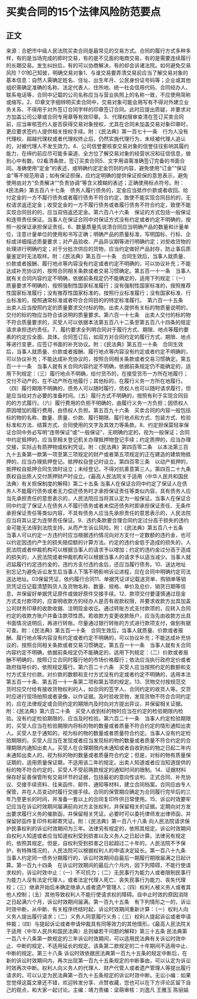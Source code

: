 # 买卖合同的15个法律风险防范要点
## 正文
来源：合肥市中级人民法院买卖合同是最常见的交易方式。合同的履行方式多种多样，有的是当场完成的即时交易，有的是不见面的电商交易，有的是需要连续履行的长期交易。发生纠纷后，有的可以协商解决，有的却会诉诸法院。如何避免交易风险？01知己知彼，明确交易对象1、与谁交易要弄清交易前应当了解交易对象的基本信息：自然人需确定姓名、住址、出生年月、公民身份证号码等；企业或其他组织需确定准确的名称、法定代表人、住所地、统一社会信用代码、合同经办人、联系电话等，合同中记载的公司名称应当与营业执照上的名称一致，不应使用简称或缩写。2、印章文字细辨明买卖合同中，交易对象可能会用写有不得对外建立业务关系、不得用于对外签订合同字样的印章签订合同。此时应提出质疑，并要求对方加盖公司公章或合同专用章等有效印章。3、代理权限审查清在签订买卖合同前，应当审核签约人是否获得交易对象授权，尤其在合同未加盖交易对象印章时，更应要求签约人提供相关授权手续。附：《民法典》第一百七十一条　行为人没有代理权、超越代理权或者代理权终止后，仍然实施代理行为，未经被代理人追认的，对被代理人不发生效力。4、公司信誉要核查交易对象的信誉往往影响其履约能力，在缔约前应尽可能多渠道、全方位了解交易对象的经营状况和征信信息，做到心中有数。02看清条款，签订买卖合同5、文字用语需准确签订完备的书面合同。准确使用“定金”的表述，或明确约定定金罚则的内容，避免使用“订金”“保证金”等不规范用语；如有保证担保，应约定明确的提供保证担保的意思表示，避免使用由对方“负责解决”“负责协调”等含义模糊的表述；正确使用标点符号。附：《民法典》第五百八十七条　债务人履行债务的，定金应当抵作价款或者收回。给付定金的一方不履行债务或者履行债务不符合约定，致使不能实现合同目的的，无权请求返还定金；收受定金的一方不履行债务或者履行债务不符合约定，致使不能实现合同目的的，应当双倍返还定金。第六百八十六条　保证的方式包括一般保证和连带责任保证。当事人在保证合同中对保证方式没有约定或者约定不明确的，按照一般保证承担保证责任。6、数量质量先说清合同应当明确产品的数量和计量单位，注意计量单位的使用和书写正确；明确产品的质量标准，写明国标、行标、企标或详细描述质量要求；对产品验收、产品异议期等进行明确约定；对拒收货物的处理进行明确约定；对于分批次供应的货物，应当约定做好产品封存，防止事后质量鉴定时无法取样。附：《民法典》第五百一十条　合同生效后，当事人就质量、价款或者报酬、履行地点等内容没有约定或者约定不明确的，可以协议补充；不能达成补充协议的，按照合同相关条款或者交易习惯确定。第五百一十一条　当事人就有关合同内容约定不明确，依据前条规定仍不能确定的，适用下列规定：（一）质量要求不明确的，按照强制性国家标准履行；没有强制性国家标准的，按照推荐性国家标准履行；没有推荐性国家标准的，按照行业标准履行；没有国家标准、行业标准的，按照通常标准或者符合合同目的的特定标准履行。　第六百一十五条　出卖人应当按照约定的质量要求交付标的物。出卖人提供有关标的物质量说明的，交付的标的物应当符合该说明的质量要求。第六百一十七条　出卖人交付的标的物不符合质量要求的，买受人可以依据本法第五百八十二条至第五百八十四条的规定请求承担违约责任。7、履约要求全列明合同对于履行方式、期限、地点等履约要素的约定应全面、具体。合同签订后，如双方对合同约定的履行方式、期限、地点等进行变更，应签订书面的补充协议。附：《民法典》第五百一十条　合同生效后，当事人就质量、价款或者报酬、履行地点等内容没有约定或者约定不明确的，可以协议补充；不能达成补充协议的，按照合同相关条款或者交易习惯确定。第五百一十一条　当事人就有关合同内容约定不明确，依据前条规定仍不能确定的，适用下列规定：（三）履行地点不明确，给付货币的，在接受货币一方所在地履行；交付不动产的，在不动产所在地履行；其他标的，在履行义务一方所在地履行。（四）履行期限不明确的，债务人可以随时履行，债权人也可以随时请求履行，但是应当给对方必要的准备时间。（五）履行方式不明确的，按照有利于实现合同目的的方式履行。（六）履行费用的负担不明确的，由履行义务一方负担；因债权人原因增加的履行费用，由债权人负担。第五百九十六条　买卖合同的内容一般包括标的物的名称、数量、质量、价款、履行期限、履行地点和方式、包装方式、检验标准和方法、结算方式、合同使用的文字及其效力等条款。8、约定担保莫轻率保证合同中务必写明“连带保证”或“一般保证”，无明确约定的，视为一般保证；合同中约定抵押的，应当至相关登记机关办理抵押物登记手续；约定质押的，应当办理交接，实际占有质押物或权利凭证。附：《民法典》第四百零二条　以本法第三百九十五条第一款第一项至第三项规定的财产或者第五项规定的正在建造的建筑物抵押的，应当办理抵押登记。抵押权自登记时设立。第四百零三条　以动产抵押的，抵押权自抵押合同生效时设立；未经登记，不得对抗善意第三人。第四百二十九条　质权自出质人交付质押财产时设立。《最高人民法院关于适用〈中华人民共和国民法典〉有关担保制度的解释》第二十五条 当事人在保证合同中约定了保证人在债务人不能履行债务或者无力偿还债务时才承担保证责任等类似内容，具有债务人应当先承担责任的意思表示的，人民法院应当将其认定为一般保证。当事人在保证合同中约定了保证人在债务人不履行债务或者未偿还债务时即承担保证责任、无条件承担保证责任等类似内容，不具有债务人应当先承担责任的意思表示的，人民法院应当将其认定为连带责任保证。9、违约条款要合理合同约定过分高于损失的违约金可能无法得到法院支持，从而产生诉讼风险。附：《民法典》第五百八十五条　当事人可以约定一方违约时应当根据违约情况向对方支付一定数额的违约金，也可以约定因违约产生的损失赔偿额的计算方法。约定的违约金低于造成的损失的，人民法院或者仲裁机构可以根据当事人的请求予以增加；约定的违约金过分高于造成的损失的，人民法院或者仲裁机构可以根据当事人的请求予以适当减少。当事人就迟延履行约定违约金的，违约方支付违约金后，还应当履行债务。10、送达地址别忘记为避免诉讼发生后当事人下落不明影响诉讼进程，应在合同中明确约定司法送达地址。03保留凭证，依约履行合同11、单据凭证详记载送货单、购销单等销货凭证应记载清楚购货人及货物名称、数量、规格、单价及总价、销货日期等信息，并保留好单据凭证原件或做好原件交接手续。12、款项交付要谨慎通过现金方式支付款项的，应查明收款方的经办人是否有收款权限，并要求收款方出具加盖公司财务印章的收款收据、注明现金收讫。通过转账方式支付款项的，应转入合同约定的收款方账户并备注款项性质。若收款方变更收款账户，应当先由收款方出具书面情况说明后，再进行转账。尽量通过银行转账的方式进行款项支付，做到有据可查。附：《民法典》第五百一十条　合同生效后，当事人就质量、价款或者报酬、履行地点等内容没有约定或者约定不明确的，可以协议补充；不能达成补充协议的，按照合同相关条款或者交易习惯确定。第五百一十一条　当事人就有关合同内容约定不明确，依据前条规定仍不能确定的，适用下列规定：（二）价款或者报酬不明确的，按照订立合同时履行地的市场价格履行；依法应当执行政府定价或者政府指导价的，依照规定履行。第六百二十六条　买受人应当按照约定的数额和支付方式支付价款。对价款的数额和支付方式没有约定或者约定不明确的，适用本法第五百一十条、第五百一十一条第二项和第五项的规定。13、货物交付按规范交货时应交付给有接收货物权利的人，如合同的签字人、合同约定的收货人等。交货时应进行现场拍照或者录像，以作证据。及时验收货物，发现货物不符合合同约定的，应在法律规定或合同约定的期限内及时向对方提出异议，并保留相关证据。附：《民法典》第六百二十条　买受人收到标的物时应当在约定的检验期限内检验。没有约定检验期限的，应当及时检验。第六百二十一条　当事人约定检验期限的，买受人应当在检验期限内将标的物的数量或者质量不符合约定的情形通知出卖人。买受人怠于通知的，视为标的物的数量或者质量符合约定。当事人没有约定检验期限的，买受人应当在发现或者应当发现标的物的数量或者质量不符合约定的合理期限内通知出卖人。买受人在合理期限内未通知或者自收到标的物之日起二年内未通知出卖人的，视为标的物的数量或者质量符合约定；但是，对标的物有质量保证期的，适用质量保证期，不适用该二年的规定。出卖人知道或者应当知道提供的标的物不符合约定的，买受人不受前两款规定的通知时间的限制。14、证据材料保存好妥善保管所有交易环节的证据，包括最初的意向性谈判、正式合同、补充协议、交接手续资料、往来函件、邮件、通知等材料，建立合同档案。合同应由专人保管，并在人员变动时履行交接手续。合同的保管期应确定为合同履行完毕后的三年乃至更长的时间，并准备一套以上的合同复印件供日常使用。15、诉讼时效要牢记应当在诉讼时效期间届满前向对方主张权利，并保留相关的证据。定期向对方发出要求履行义务的催款函，并保留相关凭证。必要时可以委托律师发出律师函，并保留好函件复印件和邮寄凭证。附：《民法典》第一百八十八条 向人民法院请求保护民事权利的诉讼时效期间为三年。法律另有规定的，依照其规定。诉讼时效期间自权利人知道或者应当知道权利受到损害以及义务人之日起计算。法律另有规定的，依照其规定。但是，自权利受到损害之日起超过二十年的，人民法院不予保护，有特殊情况的，人民法院可以根据权利人的申请决定延长。第一百八十九条　当事人约定同一债务分期履行的，诉讼时效期间自最后一期履行期限届满之日起计算。第一百九十四条　在诉讼时效期间的最后六个月内，因下列障碍，不能行使请求权的，诉讼时效中止：（一）不可抗力；（二）无民事行为能力人或者限制民事行为能力人没有法定代理人，或者法定代理人死亡、丧失民事行为能力、丧失代理权；（三）继承开始后未确定继承人或者遗产管理人；（四）权利人被义务人或者其他人控制；（五）其他导致权利人不能行使请求权的障碍。自中止时效的原因消除之日起满六个月，诉讼时效期间届满。第一百九十五条　有下列情形之一的，诉讼时效中断，从中断、有关程序终结时起，诉讼时效期间重新计算：（一）权利人向义务人提出履行请求；（二）义务人同意履行义务；（三）权利人提起诉讼或者申请仲裁；（四）与提起诉讼或者申请仲裁具有同等效力的其他情形。《最高人民法院关于适用〈中华人民共和国民法典〉总则编若干问题的解释》第三十五条 民法典第一百八十八条第一款规定的三年诉讼时效期间，可以适用民法典有关诉讼时效中止、中断的规定，不适用延长的规定。该条第二款规定的二十年期间不适用中止、中断的规定。第三十八条 诉讼时效依据民法典第一百九十五条的规定中断后，在新的诉讼时效期间内，再次出现第一百九十五条规定的中断事由，可以认定为诉讼时效再次中断。权利人向义务人的代理人、财产代管人或者遗产管理人等提出履行请求的，可以认定为民法典第一百九十五条规定的诉讼时效中断。无讼小编：如果您觉得这篇文章还不错，欢迎转发分享、点赞收藏，您也可以在下方评论区留下自己的观点，和大家一起讨论。主编：靖力责编：梁萌审核：刘逸凡 王雅玉 陈丽娟